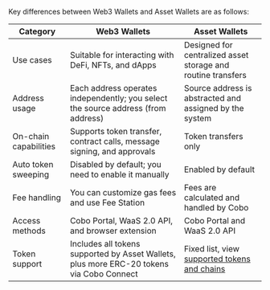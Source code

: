 Key differences between Web3 Wallets and Asset Wallets are as follows:

| Category | Web3 Wallets | Asset Wallets |
|-----------|--------------|----------------|
| Use cases | Suitable for interacting with DeFi, NFTs, and dApps | Designed for centralized asset storage and routine transfers |
| Address usage | Each address operates independently; you select the source address (from address) | Source address is abstracted and assigned by the system |
| On-chain capabilities | Supports token transfer, contract calls, message signing, and approvals | Token transfers only |
| Auto token sweeping | Disabled by default; you need to enable it manually | Enabled by default |
| Fee handling | You can customize gas fees and use Fee Station | Fees are calculated and handled by Cobo |
| Access methods | Cobo Portal, WaaS 2.0 API, and browser extension | Cobo Portal and WaaS 2.0 API |
| Token support | Includes all tokens supported by Asset Wallets, plus more ERC-20 tokens via Cobo Connect | Fixed list, view [supported tokens and chains](/en/portal/supported-tokens-and-chains) |